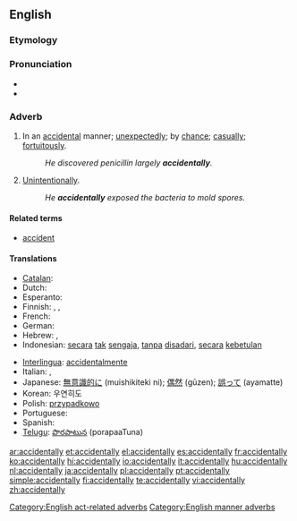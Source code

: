==English==

===Etymology===
{{suffix|accidental|ly}}

===Pronunciation===
*  {{IPA|/ˈæk.sə.dənt.li/}}
* {{audio|en-us-accidentally.ogg|Audio (US)}}

===Adverb===
{{en-adv}}

# In an [[accidental]] manner; [[unexpectedly]]; by [[chance]]; [[casually]]; [[fortuitously]].
#: ''He discovered penicillin largely '''accidentally'''.''
# [[unintentionally|Unintentionally]].
#: ''He '''accidentally''' exposed the bacteria to mold spores.''

====Related terms====
* [[accident]]

====Translations====
{{trans-top|unexpectedly, unintentionally}}
* [[Catalan]]: {{t|ca|accidentalment}}
* Dutch: {{t+|nl|toevallig}}
* Esperanto: {{t-|eo|akcidente|xs=Esperanto}}
* Finnish: {{t-|fi|vahingossa}}, {{t+|fi|sattumalta}}, {{t-|fi|epähuomiossa}}
* French: {{t+|fr|accidentellement}}
* German: {{t+|de|versehentlich}}
* Hebrew: {{t|he|במקרה|tr=b'miqré}}, {{t|he|לא בכוונה|tr=lo' b'khavaná}}
* Indonesian: [[secara]] [[tak]] [[sengaja]], [[tanpa]] [[sadar|disadari]], [[secara]] [[kebetulan]]
{{trans-mid}}
* [[Interlingua]]: [[accidentalmente]]
* Italian: {{t+|it|casualmente}}, {{t+|it|accidentalmente}}
* Japanese: [[無意識的に]] (muishikiteki ni); [[偶然]] (gūzen); [[誤って]] (ayamatte)
* Korean: 우연히도
* Polish: [[przypadkowo]]
* Portuguese: {{t+|pt|acidentalmente}}
* Spanish: {{t-|es|accidentalmente}}
* [[Telugu]]:  [[పొరపాటున]] (porapaaTuna)
{{trans-bottom}}

[[Category:English act-related adverbs]]
[[Category:English manner adverbs]]

[[ar:accidentally]]
[[et:accidentally]]
[[el:accidentally]]
[[es:accidentally]]
[[fr:accidentally]]
[[ko:accidentally]]
[[hi:accidentally]]
[[io:accidentally]]
[[it:accidentally]]
[[hu:accidentally]]
[[nl:accidentally]]
[[ja:accidentally]]
[[pl:accidentally]]
[[pt:accidentally]]
[[simple:accidentally]]
[[fi:accidentally]]
[[te:accidentally]]
[[vi:accidentally]]
[[zh:accidentally]]